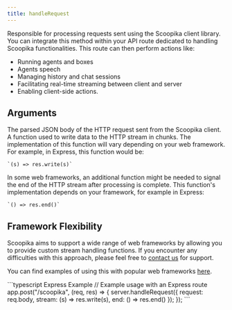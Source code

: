 ```yaml
---
title: handleRequest
---
```


Responsible for processing requests sent using the Scoopika client library. You can integrate this method within your API route dedicated to handling Scoopika functionalities. This route can then perform actions like:

- Running agents and boxes
- Agents speech
- Managing history and chat sessions
- Facilitating real-time streaming between client and server
- Enabling client-side actions.

## Arguments

<ParamField path="request" type="Object" required>
	The parsed JSON body of the HTTP request sent from the Scoopika client.
</ParamField>

<ParamField path="stream" type="function" required>
	A function used to write data to the HTTP stream in chunks. The implementation of this function will vary depending on your web framework. For example, in Express, this function would be:

	`(s) => res.write(s)`
</ParamField>

<ParamField path="end" type="function">
	In some web frameworks, an additional function might be needed to signal the end of the HTTP stream after processing is complete. This function's implementation depends on your framework, for example in Express:

	`() => res.end()`
</ParamField>

## Framework Flexibility

Scoopika aims to support a wide range of web frameworks by allowing you to provide custom stream handling functions. If you encounter any difficulties with this approach, please feel free to [contact us](/help/contact-us) for support.

You can find examples of using this with popular web frameworks [here](/guides/APIs).

<RequestExample>
```typescript Express Example
// Example usage with an Express route
app.post("/scoopika", (req, res) => {
	server.handleRequest({
		request: req.body,
		stream: (s) => res.write(s),
		end: () => res.end()
	});
});
```
</RequestExample>